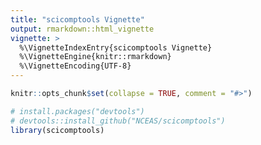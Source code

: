```yaml
---
title: "scicomptools Vignette"
output: rmarkdown::html_vignette
vignette: >
  %\VignetteIndexEntry{scicomptools Vignette}
  %\VignetteEngine{knitr::rmarkdown}
  %\VignetteEncoding{UTF-8}
---
```


```r
knitr::opts_chunk$set(collapse = TRUE, comment = "#>")
```

```r
# install.packages("devtools")
# devtools::install_github("NCEAS/scicomptools")
library(scicomptools)
```




